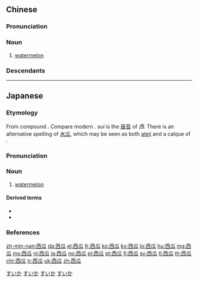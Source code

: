 ==Chinese==
{{zh-forms|lit=western melon}}
{{wikipedia|lang=zh}}

===Pronunciation===
{{zh-pron
|m=xīguā
|c=sai1 gwaa1
|c-t=lhai1 ga1
|h=pfs=sî-kôa
|md=să̤-guă
|mn=xm,qz,tp,kh,tn,tc,hc,yl,lk:si-koe/xm,qz,sx:se-koe/zz:si-koa/twr:sai-koe
|w=1xi ko
|ma=Zh-xigua.ogg
|cat=n
}}

===Noun===
{{zh-noun}}

# [[watermelon]]

===Descendants===
{{CJKV||すいか|서과}}

{{zh-cat|Fruits|Gourd family plants|Elementary}}

----

==Japanese==
{{wikipedia|lang=ja}}
{{ja-kanjitab|yomi=irr|sort=すいか}}

===Etymology===
From {{etyl|ltc|ja|sort=すいか}} compound {{m|zh|西瓜|tr=sej kwæ|lit=west + melon}}. Compare modern {{etyl|cmn|-}} {{zh-l|西瓜|tr=xīguā|watermelon}}. ''sui'' is the [[唐音]] of ''西''. There is an alternative spelling of [[水瓜]], which may be seen as both [[ateji]] and a calque of {{etyl|en|ja|sort=すいか}} {{m|en|watermelon}}. [[Category:Japanese calques|すいか]]

===Pronunciation===
{{ja-pron|yomi=irr|すいか|acc=0|acc_ref=DJR}}

===Noun===
{{ja-noun|すいか|スイカ|hhira=すいくわ}}

# [[watermelon]]

====Derived terms====
{{der-top}}
* {{ja-r|西瓜糖|すいかとう|gloss=[[watermelon]] [[sugar]], sugar made by concentrating watermelon juice}}
* {{ja-r|西瓜割り|すいかわり|gloss=a traditional Japanese game that involves splitting a watermelon with a stick whilst blindfolded}}
{{der-bottom}}

===References===
<references/>

[[Category:ja:Fruits|すいか]]
[[Category:ja:Gourd family plants|すいか]]
[[Category:Japanese basic words|すいか]]

[[zh-min-nan:西瓜]]
[[da:西瓜]]
[[el:西瓜]]
[[fr:西瓜]]
[[ko:西瓜]]
[[ky:西瓜]]
[[lo:西瓜]]
[[hu:西瓜]]
[[mg:西瓜]]
[[ms:西瓜]]
[[nl:西瓜]]
[[ja:西瓜]]
[[no:西瓜]]
[[pl:西瓜]]
[[pt:西瓜]]
[[fi:西瓜]]
[[sv:西瓜]]
[[tl:西瓜]]
[[th:西瓜]]
[[chr:西瓜]]
[[tr:西瓜]]
[[uk:西瓜]]
[[zh:西瓜]]